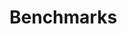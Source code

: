 
# Benchmarks

<div class="grid grid-cols-2 gap-6 mb-4">
    <DocCard
		title="Windmill VS AWS Lambda"
		description="Comparing performance of Windmill and AWS Lambda"
		href="/docs/misc/benchmarks/aws_lambda"
	/>
    <DocCard
		title="Windmill, Airflow and Temporal"
		description="Comparing performance of Windmill, Temporal and Airflow for 2 simple usecases"
		href="/docs/misc/benchmarks/competitors"
    />
</div>